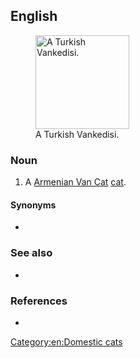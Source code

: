 ==English==
[[File:Turkish Van Example2.jpg|thumb|right|150px|A Turkish Vankedisi.]]

===Noun===
{{en-noun|?}}

# A [[Armenian Van Cat]] [[cat]].

====Synonyms====
* {{l|en|Armenian Van Cat}}

===See also===
* {{l|en|Van cat}} <!--not a synonym-->

===References===
* {{pedia|Turkish Vankedisi}}

[[Category:en:Domestic cats]]